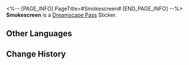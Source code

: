 <%-- [PAGE_INFO]
PageTitle=#Smokescreen#
[END_PAGE_INFO] --%>
{{Stub|Location information}}
{{Item Infobox
|id          = 223156
|image       = Dreamscape Pass Sticker Smokescreen.png
|type        = Dreamscape Pass Sticker
|type2       = City That Never Sleeps Stickers
|invCategory = 
|rarity      = 4
|effect      = 
|description = Digital stickers that can be used to decorate the pages of the Dreamtour Handbook. They come in many different styles.
|source1     = [[Unlocked by Default]]
}}
{{Description|What did I tell you? Paper media still exists (in dreams).}}
'''Smokescreen''' is a [[Dreamscape Pass]] Sticker.

==Other Languages==
{{Other Languages
|en   = Smokescreen
|zhs  = 障眼信息
|zht  = 障眼訊息
|ja   = 目障りな情報
|ko   = 눈속임 정보
|es   = Cortina de humo
|fr   = Sensationnel
|ru   = Отвлекающий манёвр
|th   = ข้อมูลบังตา
|vi   = Thông Tin Che Mắt
|de   = Blinde Nachrichten
|id   = Berita Kabut
|pt   = Cortina de Fumaça
}}

==Change History==
{{Change History|2.0}}
